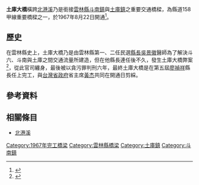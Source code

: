 {{Infobox_Bridge
|bridge_name=土庫大橋
|image= 
|caption= 
|official_name=土庫大橋
|other_name=
|carries={{Jct|country=TWN|CH|158a}}
|crosses= [[北港溪|北港溪]]
|locale= {{ROC-TW}}<br>[[雲林縣|雲林縣]][[土庫鎮|土庫鎮]]、[[雲林縣|雲林縣]][[斗南鎮|斗南鎮]]
|maint= 
|id= 
|design=
|mainspan= 
|length= 
|width= 
|height=
|clearance= 
|below= 
|aadtraffic= 
|begin=
|open= 1967年8月22日
|closed= 
|toll= 
|coordinates= {{coord|23.6814510|N|120.4186350|E|display=title,inline}}
}}

'''土庫大橋'''橫跨[[北港溪|北港溪]]乃是銜接[[雲林縣|雲林縣]][[斗南鎮|斗南鎮]]與[[土庫鎮|土庫鎮]]之重要交通橋樑，為縣道158甲線重要橋樑之一，於1967年8月22日開通<ref>{{Cite web |url=http://catalog.digitalarchives.tw/item/00/31/a0/38.html |title=土庫大橋開通 |accessdate=2016-01-07 |archive-date=2018-07-23 |archive-url=https://web.archive.org/web/20180723182407/http://catalog.digitalarchives.tw/item/00/31/a0/38.html |dead-url=no }}</ref>。

==歷史==
在雲林縣史上，土庫大橋乃是由雲林縣第一、二任民選[[雲林縣縣長|縣長]][[吳景徽|吳景徽]]醫師為了解決斗六、斗南與土庫之間交通流量所建造，但在他縣長連任後不久，發生土庫大橋弊案<ref>{{Cite web |url=http://catalog.digitalarchives.tw/item/00/17/36/56.html |title=土庫大橋弊案吳景徽涉貪 |accessdate=2016-01-07 |archive-date=2018-07-23 |archive-url=https://web.archive.org/web/20180723182328/http://catalog.digitalarchives.tw/item/00/17/36/56.html |dead-url=no }}</ref>，從此官司纏身，最後被以貪污罪判刑六年，最終土庫大橋是在第五屆[[廖禎祥|廖禎祥]]縣長任上完工，與[[台灣省政府|台灣省政府]]省主席[[黃杰_(將軍)|黃杰]]共同在開通日剪綵。

==參考資料==
{{Reflist}}

==相關條目==
*[[北港溪|北港溪]]

[[Category:1967年完工橋梁|Category:1967年完工橋梁]]
[[Category:雲林縣橋梁|Category:雲林縣橋梁]]
[[Category:土庫鎮|Category:土庫鎮]]
[[Category:斗南鎮|Category:斗南鎮]]
